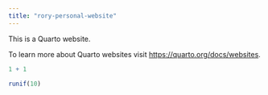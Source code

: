 ```yaml
---
title: "rory-personal-website"
---
```


This is a Quarto website.

To learn more about Quarto websites visit <https://quarto.org/docs/websites>.

```r
1 + 1
```


```r

runif(10)

```